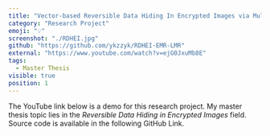 ```yaml
---
title: "Vector-based Reversible Data Hiding In Encrypted Images via Multi-MSB Replacement"
category: "Research Project"
emoji: "💡"
screenshot: "./RDHEI.jpg"
github: "https://github.com/ykzzyk/RDHEI-EMR-LMR"
external: "https://www.youtube.com/watch?v=ejG0JxuMb8E"
tags:
  - Master Thesis
visible: true
position: 1
---
```


The YouTube link below is a demo for this research project. My master thesis topic lies in the *Reversible Data Hiding in Encrypted Images* field. Source code is available in the following GitHub Link.